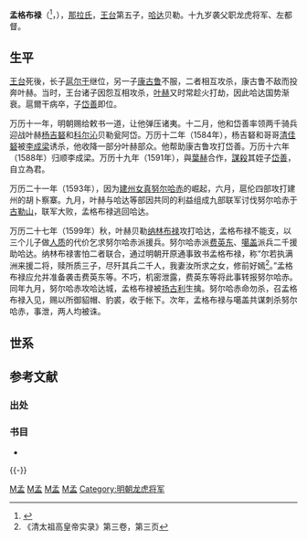 '''孟格布禄'''（{{lang-mnc|ᠮᡝᠩᡤᡝᠪᡠᠯᡠ|z=Menggebulu}}<ref>{{Cite book|last=佚名|last2=中华书局编|title=《满洲实录·卷2》|publisher=中华书局|year=1986|pages=84|isbn=|url= |ref=harv}}</ref>，{{Bd|1565年||1600年||catIdx=M孟}}），[[那拉氏|那拉氏]]，[[王台|王台]]第五子，[[哈达_(海西女真)|哈达]]贝勒。十九岁袭父职龙虎将军、左都督。

==生平==
[[王台|王台]]死後，长子[[扈尔干|扈尔干]]继位，另一子[[康古鲁|康古鲁]]不服，二者相互攻杀，康古鲁不敌而投奔叶赫。当时，王台诸子因怨互相攻杀，[[叶赫|叶赫]]又时常趁火打劫，因此哈达国势渐衰。扈爾干病卒，子[[岱善|岱善]]即位。

万历十一年，明朝赐给敕书一道，让他弹压诸夷。十二月，他和岱善率领两千骑兵迎战叶赫[[杨吉砮|杨吉砮]]和[[科尔沁|科尔沁]]贝勒瓮阿岱。万历十二年（1584年），杨吉砮和哥哥[[清佳砮|清佳砮]]被[[李成梁|李成梁]]诱杀，他收降一部分叶赫部众。他帮助康古鲁攻打岱善。万历十六年（1588年）归顺李成梁。万历十九年（1591年），與[[葉赫|葉赫]]合作，[[謀殺|謀殺]]其姪子[[岱善|岱善]]，自立為君。

万历二十一年（1593年），因为[[建州女真|建州女真]][[努尔哈赤|努尔哈赤]]的崛起，六月，扈伦四部攻打建州的胡卜察寨。九月，叶赫与哈达等部因共同的利益组成九部联军讨伐努尔哈赤于[[古勒山之战|古勒山]]，联军大败，孟格布禄逃回哈达。

万历二十七年（1599年）秋，叶赫贝勒[[纳林布禄|纳林布禄]]攻打哈达，孟格布禄不能支，以三个儿子做[[人质|人质]]的代价乞求努尔哈赤派援兵。努尔哈赤派[[费英东|费英东]]、[[噶盖|噶盖]]派兵二千援助哈达。纳林布禄害怕二者联合，通过明朝开原通事致书孟格布禄，称“尔若执满洲来援二将，赎所质三子，尽歼其兵二千人，我妻汝所求之女，修前好嫣<ref>《清太祖高皇帝实录》第三卷，第三页</ref>。”孟格布禄应允并准备袭击费英东等。不巧，机密泄露，费英东等将此事转报努尔哈赤。同年九月，努尔哈赤攻哈达城，孟格布禄被[[扬古利|扬古利]]生擒。努尔哈赤命勿杀，召孟格布禄入见，赐以所御貂帽、豹裘，收于帐下。次年，孟格布禄与噶盖共谋刺杀努尔哈赤，事泄，两人均被诛。

==世系==
{{哈达国主世系图}}

==参考文献==
===出处===
{{Reflist}}
===书目===
*{{Cite book |url= http://www.guoxue.com/shibu/24shi/qingshigao/qsg_223.htm |title= 《清史稿列传十》 |author= [[赵尔巽|赵尔巽]]等 |access-date= 2011-03-21 |archive-date= 2011-06-09 |archive-url= https://web.archive.org/web/20110609131047/http://www.guoxue.com/shibu/24shi/qingshigao/qsg_223.htm |dead-url= no }}

{{-}}
{{start box}}
{{s-before|[[岱善|岱善]]}}
{{s-title|[[哈达_(海西女真)|哈达国主]]|1591年－1599年}}
{{s-after|[[吴尔古代|吴尔古代]]}}
{{end box}}
{{历任哈达国主}}

[[Category:哈达国主|M孟]]
[[Category:1565年出生|M孟]]
[[Category:1600年逝世|M孟]]
[[Category:被处决者|M孟]]
[[Category:明朝龙虎将军|Category:明朝龙虎将军]]